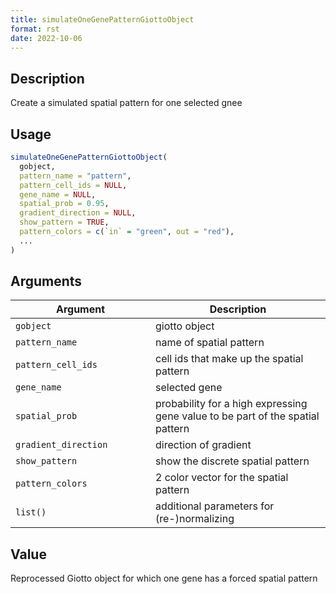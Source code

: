 ```yaml
--- 
title: simulateOneGenePatternGiottoObject 
format: rst 
date: 2022-10-06 
--- 
```


## Description

Create a simulated spatial pattern for one selected gnee


## Usage

```r
simulateOneGenePatternGiottoObject(
  gobject,
  pattern_name = "pattern",
  pattern_cell_ids = NULL,
  gene_name = NULL,
  spatial_prob = 0.95,
  gradient_direction = NULL,
  show_pattern = TRUE,
  pattern_colors = c(`in` = "green", out = "red"),
  ...
)
```


## Arguments

Argument      |Description
------------- |----------------
`gobject`     |     giotto object
`pattern_name`     |     name of spatial pattern
`pattern_cell_ids`     |     cell ids that make up the spatial pattern
`gene_name`     |     selected gene
`spatial_prob`     |     probability for a high expressing gene value to be part of the spatial pattern
`gradient_direction`     |     direction of gradient
`show_pattern`     |     show the discrete spatial pattern
`pattern_colors`     |     2 color vector for the spatial pattern
`list()`     |     additional parameters for (re-)normalizing


## Value

Reprocessed Giotto object for which one gene has a forced spatial pattern


